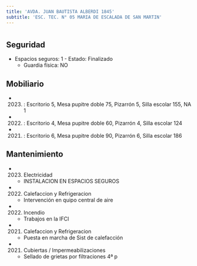 ```yaml
---
title: 'AVDA. JUAN BAUTISTA ALBERDI 1845'
subtitle: 'ESC. TEC. N° 05 MARIA DE ESCALADA DE SAN MARTIN'
---
```


#


## Seguridad

*  Espacios seguros: 1 - Estado: Finalizado 
    + Guardia física: NO





## Mobiliario

*  (2023) : Escritorio 5, Mesa pupitre doble 75, Pizarrón 5, Silla escolar 155, NA 1 

*  (2022) : Escritorio 4, Mesa pupitre doble 60, Pizarrón 4, Silla escolar 124 

*  (2021) : Escritorio 6, Mesa pupitre doble 90, Pizarrón 6, Silla escolar 186 





## Mantenimiento

*  (2023) Electricidad 
    + INSTALACION EN ESPACIOS SEGUROS

*  (2022) Calefaccion y Refrigeracion 
    + Intervención en quipo central de aire

*  (2022) Incendio 
    + Trabajos en la  IFCI

*  (2021) Calefaccion y Refrigeracion 
    + Puesta en marcha de Sist de calefacción

*  (2021) Cubiertas / Impermeabilizaciones 
    + Sellado de grietas por filtraciones 4ª p



